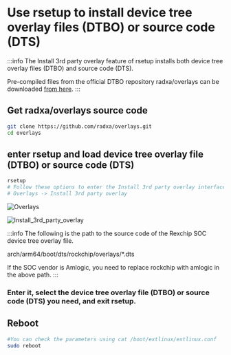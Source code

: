# Use rsetup to install device tree overlay files (DTBO) or source code (DTS)

:::info
The Install 3rd party overlay feature of rsetup installs both device tree overlay files (DTBO) and source code (DTS).

Pre-compiled files from the official DTBO repository radxa/overlays can be downloaded [from here](https://github.com/radxa/overlays/actions).
:::

## Get radxa/overlays source code

```bash
git clone https://github.com/radxa/overlays.git
cd overlays
```

## enter rsetup and load device tree overlay file (DTBO) or source code (DTS)

```bash
rsetup
# Follow these options to enter the Install 3rd party overlay interface
# Overlays -> Install 3rd party overlay
```

![Overlays](/img/radxa-os/rsetup/install_overlays/Overlays.webp)

![Install_3rd_party_overlay](/img/radxa-os/rsetup/install_overlays/Install_3rd_party_overlay.webp)

:::info
The following is the path to the source code of the Rexchip SOC device tree overlay file.

arch/arm64/boot/dts/rockchip/overlays/\*.dts

If the SOC vendor is Amlogic, you need to replace rockchip with amlogic in the above path.
:::

### Enter it, select the device tree overlay file (DTBO) or source code (DTS) you need, and exit rsetup.

## Reboot

```bash
#You can check the parameters using cat /boot/extlinux/extlinux.conf
sudo reboot
```
